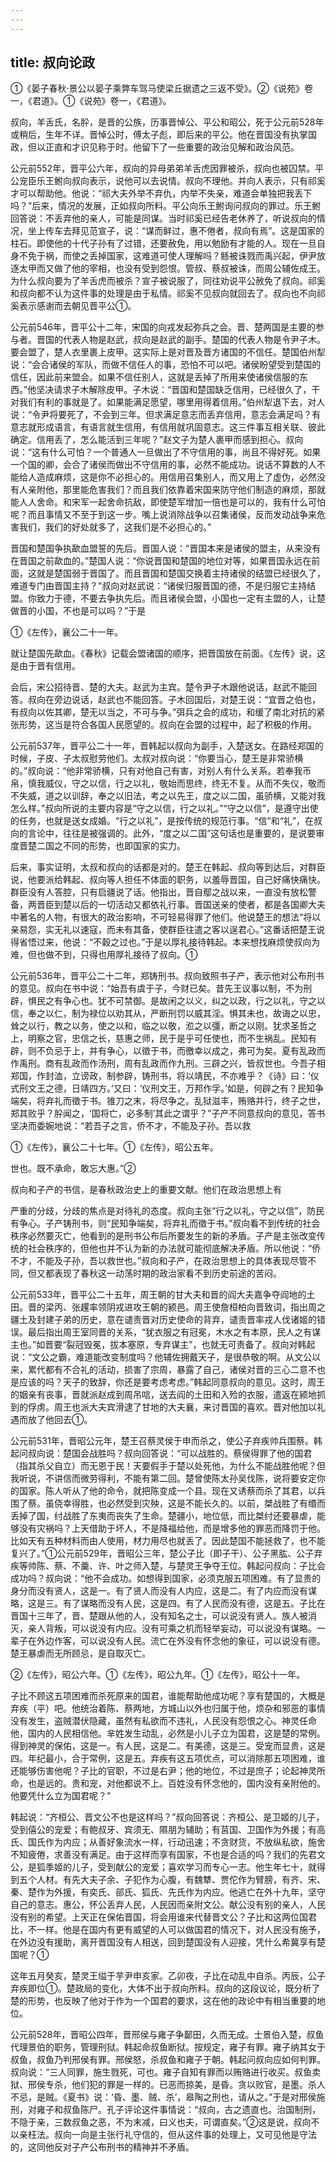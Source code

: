 ```yaml
---
---
---
```

title: 叔向论政
---



①《晏子春秋·景公以晏子乘弊车驾马使梁丘据遗之三返不受》。②《说苑》卷一，《君道》。①《说苑》卷一，《君道》。

叔向，羊舌氏，名肸，是晋的公族，历事晋悼公、平公和昭公，死于公元前528年或稍后，生年不详。晋悼公时，傅太子彪，即后来的平公。他在晋国没有执掌国政，但以正直和才识见称于时。他留下了一些重要的政治见解和政治风范。

公元前552年，晋平公六年，叔向的异母弟弟羊舌虎因罪被杀，叔向也被囚禁。平公宠臣乐王鲋向叔向表示，说他可以去说情。叔向不理他。并向人表示，只有祁奚才可以帮助他。他说：“祁大夫外举不弃仇，内举不失亲，难道会单独把我丢下吗？”后来，情况的发展，正如叔向所料。平公向乐王鲋询问叔向的罪过。乐王鲋回答说：不丢弃他的亲人，可能是同谋。当时祁奚已经告老休养了，听说叔向的情况，坐上传车去拜见范宣子，说：“谋而鲜过，惠不倦者，叔向有焉”。这是国家的柱石。即使他的十代子孙有了过错，还要赦免，用以勉励有才能的人。现在一旦自身不免于祸，而使之丢掉国家，这难道可使人理解吗？鲧被诛戮而禹兴起，伊尹放逐太甲而又做了他的宰相，也没有受到怨恨。管叔、蔡叔被诛，而周公辅佐成王。为什么叔向要为了羊舌虎而被杀？宣子被说服了，同往劝说平公赦免了叔向。祁奚和叔向都不认为这件事的处理是由于私情。祁奚不见叔向就回去了。叔向也不向祁奚表示感谢而去朝见晋平公①。

公元前546年，晋平公十二年，宋国的向戎发起弥兵之会。晋、楚两国是主要的参与者。晋国的代表人物是赵武，叔向是赵武的副手。楚国的代表人物是令尹子木。要会盟了，楚人衣里裹上皮甲。这实际上是对晋及晋方诸国的不信任。楚国伯州犁说：“会合诸侯的军队，而做不信任人的事，恐怕不可以吧。诸侯盼望受到楚国的信任，因此前来盟会。如果不信任别人，这就是丢掉了所用来使诸侯信服的东西。”他坚决请求子木解除皮甲。子木说：“晋国和楚国缺乏信用，已经很久了，干对我们有利的事就是了。如果能满足愿望，哪里用得着信用。”伯州犁退下去，对人说：“令尹将要死了，不会到三年。但求满足意志而丢弃信用，意志会满足吗？有意志就形成语言，有语言就生信用，有信用就巩固意志。这三件事互相关联、彼此确定。信用丢了，怎么能活到三年呢？”赵文子为楚人裹甲而感到担心。叔向说：“这有什么可怕？一个普通人一旦做出了不守信用的事，尚且不得好死。如果一个国的卿，会合了诸侯而做出不守信用的事，必然不能成功。说话不算数的人不能给人造成麻烦，这是你不必担心的。用信用召集别人，而又用上了虚伪，必然没有人亲附他，那里能危害我们？而且我们依靠着宋国来防守他们制造的麻烦，那就能人人舍命。和宋军一起舍命抗敌，即使楚军增加一倍也是可以的，我有什么可怕呢？而且事情又不至于到这一步。嘴上说消除战争以召集诸侯，反而发动战争来危害我们，我们的好处就多了，这我们是不必担心的。”

晋国和楚国争执歃血盟誓的先后。晋国人说：“晋国本来是诸侯的盟主，从来没有在晋国之前歃血的。”楚国人说：“你说晋国和楚国的地位对等，如果晋国永远在前面，这就是楚国弱于晋国了。而且晋国和楚国交换着主持诸侯的结盟已经很久了，难道专门由晋国主持？”叔向对赵武说：“诸侯归服晋国的德，不是归服它主持结盟。你致力于德，不要去争执先后。而且诸侯会盟，小国也一定有主盟的人，让楚做晋的小国，不也是可以吗？”于是

①《左传》，襄公二十一年。

就让楚国先歃血。《春秋》记载会盟诸国的顺序，把晋国放在前面。《左传》说，这是由于晋有信用。

会后，宋公招待晋、楚的大夫。赵武为主宾。楚令尹子木跟他说话，赵武不能回答。叔向在旁边说话，赵武也不能回答。子木回国后，对楚王说：“宜晋之伯也，有叔向以佐其卿，楚无以当之，不可与争。”弭兵之会的成功，和缓了南北对抗的紧张形势，这当是符合各国人民愿望的。叔向在会盟的过程中，起了积极的作用。

公元前537年，晋平公二十一年，晋韩起以叔向为副手，入楚送女。在路经郑国的时候，子皮、子太叔慰劳他们。太叔对叔向说：“你要当心，楚王是非常骄横的。”叔向说：“他非常骄横，只有对他自己有害，对别人有什么关系。若奉我币帛，慎我威仪，守之以信，行之以礼，敬始而思终，终无不复。从而不失仪，敬而不失威，道之以训辞，奉之以旧法，考之以先王，度之以二国，虽骄横，又能对我怎么样。”叔向所说的主要内容是“守之以信，行之以礼。”“守之以信”，是遵守出使的任务，也就是送女成婚。“行之以礼”，是按传统的规范行事。“信”和“礼”，在叔向的言论中，往往是被强调的。此外，“度之以二国”这句话也是重要的，是说要审度晋楚二国之不同的形势，也即国家的实力。

后来，事实证明，太叔和叔向的话都是对的。楚王在韩起、叔向等到达后，对群臣说，他要派给韩起、叔向等人担任不体面的职务，以羞辱晋国，自己好痛快痛快。群臣没有人答腔，只有启疆说了话。他指出，晋自鄢之战以来，一直没有放松警备，两晋臣到楚以后的一切活动又都依礼行事。晋国送亲的使者，都是各国卿大夫中著名的人物，有很大的政治影响，不可轻易得罪了他们。他说楚王的想法“将以亲易怨，实无礼以速寇，而未有其备，使群臣往遣之客以逞君心。”这番话把楚王说得省悟过来，他说：“不穀之过也。”于是以厚礼接待韩起。本来想找麻烦使叔向为难，但也做不到，只得也用厚礼接待了叔向。①

公元前536年，晋平公二十二年，郑铸刑书。叔向致照书子产，表示他对公布刑书的意见。叔向在书中说：“始吾有虞于子，今财已矣。昔先王议事以制，不为刑辟，惧民之有争心也。犹不可禁御。是故闲之以义，纠之以政，行之以礼，守之以信，奉之以仁，制为禄位以劝其从，严断刑罚以威其淫。惧其未也，故诲之以忠，耸之以行，教之以务，使之以和，临之以敬，涖之以彊，断之以刚。犹求圣哲之上，明察之官，忠信之长，慈惠之师，民于是乎可任使也，而不生祸乱。民知有辟，则不负忌于上，并有争心，以徵于书，而徼幸以成之，弗可为矣。夏有乱政而作禹刑。商有乱政而作汤刑，周有乱政而作九刑。三辟之兴，皆叔世也。今吾子相郑国，作封洫，立谤政，制参辟，铸刑书，将以靖民，不亦难乎？《诗》曰：‘仪式刑文王之德，日靖四方。’又曰：‘仪刑文王，万邦作孚。’如是，何辟之有？民知争端矣，将弃礼而徵于书。锥刀之末，将尽争之。乱狱滋丰，贿赂并行，终子之世，郑其败乎？肸闻之，‘国将亡，必多制’其此之谓乎？”子产不同意叔向的意见，答书坚决而委婉地说：“若吾子之言，侨不才，不能及子孙。吾以救

①《左传》，襄公二十七年。①《左传》，昭公五年。

世也。既不承命，敢忘大惠。”②

叔向和子产的书信，是春秋政治史上的重要文献。他们在政治思想上有

严重的分歧，分歧的焦点是对待礼的态度。叔向主张“行之以礼，守之以信”，防民有争心。子产铸刑书，则“民知争端矣，将弃礼而徵于书。”叔向看不到传统的社会秩序必然要灭亡，他看到的是刑书公布后所要发生的新的矛盾。子产是主张改变传统的社会秩序的，但他也并不认为新的办法就可能彻底解决矛盾。所以他说：“侨不才，不能及子孙，吾以救世也。”叔向和子产，在政治思想上的具体表现尽管不同，但又都表现了春秋这一动荡时期的政治家看不到历史前途的苦闷。

公元前533年，晋平公二十五年，周王朝的甘大夫和晋的阎大夫嘉争夺阎地的土田。晋的梁丙、张趯率领阴戎进攻王朝的颍邑。周王使詹桓柏向晋致词，指出周之疆土及封建子弟的历史，意在谴责晋对历史使命的背弃，谴责晋率戎人伐诸姬的错误。最后指出周王室同晋的关系，“犹衣服之有冠冕，木水之有本原，民人之有谋主也。”如晋要“裂冠毁冕，拔本塞原，专弃谋主”，也就无可责备了。叔向对韩起说：“文公之霸，难道能改变制度吗？他辅佐拥戴天子，是很恭敬的啊。从文公以来，累代都有不合礼的活动，损害了宗周，暴露了自己，诸侯对晋的三心二意不也是应该的吗？天子的致辞，你还是要考虑考虑。”韩起同意叔向的意见。这时，周王的姻亲有丧事，晋就派赵成到周吊唁，送去阎的土田和入殓的衣服，遣返在颍地抓到的俘虏。周王也派大夫宾滑逮了甘地的大夫襄，来讨晋国的喜欢。晋对他加以礼遇而放了他回去①。

公元前531年，晋昭公元年，楚王召蔡灵侯于申而杀之，使公子弃疾帅兵围蔡。韩起问叔向说：楚国会战胜吗？叔向回答说：“可以战胜的。蔡侯得罪了他的国君（指其杀父自立）而无恩于民！天要假手于楚以处死他，为什么不能战胜他呢？但我听说，不讲信而微劳得利，不能有第二回。楚曾使陈太孙吴伐陈，说将要安定你的国家。陈人听从了他的命令，就把陈变成一个县。现在又诱蔡而杀了其君，以兵围了蔡。虽侥幸得胜，也必然受到灾殃，这是不能长久的。以前，桀战胜了有缗而丢掉了国，纣战胜了东夷而丧失了生命。楚疆小，地位低，而比桀纣还要暴虐，能够没有灾祸吗？上天借助于坏人，不是降福给他，而是增多他的罪恶而降罚于他。比如天有五种材料而由人使用，材力用尽也就丢了。因此楚国不能拯救了，也不能复兴了。”①公元前529年，晋昭公三年，楚公子比（即子干）、公子黑肱、公子弃疾等帅陈、蔡、不羹、许、叶之师入楚，与楚灵王争夺王位。韩起问叔向：子比会成功吗？叔向说：“他不会成功。如想得到国家，必须克服五项困难。有了显贵的身分而没有贤人，这是一。有了贤人而没有人内应，这是二。有了内应而没有谋略，这是三。有了谋略而没有人民，这是四。有了人民而没有德，这是五。子比在晋国十三年了，晋、楚跟从他的人，没有知名之士，可以说没有贤人。族人被消灭，亲人背叛，可以说没有内应。没有可乘之机而轻举妄动，可以说没有谋略。一辈子在外边作客，可以说没有人民。流亡在外没有怀念他的象征，可以说没有德。楚王暴虐而无所顾忌，是自取灭亡。

②《左传》，昭公六年。①《左传》，昭公九年。①《左传》，昭公十一年。

子比不顾这五项困难而杀死原来的国君，谁能帮助他成功呢？享有楚国的，大概是弃疾（平）吧。他统治着陈、蔡两地，方城山以外也归属于他，烦杂和邪恶的事情没有发生，盗贼潜伏隐藏，虽然有私欲而不违礼，人民没有怨恨之心。神灵任命他，国内的人民相信他。芈姓发生动乱，必然是小儿子立为国君，这是楚的常例。得到神灵的保佑，这是一。有人民，这是二。有美德，这是三。受宠而显贵，这是四。年纪最小，合于常例，这是五。弃疾有这五项优点，可以消除那五项困难，谁还能够伤害他呢？子比的官职，不过是右尹；他的地位，不过是庶子；论起神灵所命，也是远的。贵和宠，对他都说不上。百姓没有怀念他的，国内没有亲附他的。他要凭什么立为国君呢？”

韩起说：“齐桓公、晋文公不也是这样吗？”叔向回答说：齐桓公、是卫姬的儿子，受到僖公的宠爱；有鲍叔牙、宾须无、隰朋为辅助；有莒国、卫国作为外援；有高氏、国氏作为内应；从善好象流水一样，行动迅速；不贪财货，不放纵私欲，施舍不知疲倦，求善没有满足。由于这样而享有国家，不也是合适的吗？我们的先君文公，是狐季姬的儿子，受到献公的宠爱；喜欢学习而专心一志。他生年七十，就得到五个人材。有先大夫子余、子犯作为心腹，有魏犨、贾佗作为臂膀，有齐、宋、秦、楚作为外援，有奕氏、郤氏、狐氏、先氏作为内应。他逃亡在外十九年，坚守自己的意志。惠公，怀公丢弃人民，人民因而亲附文公。献公没有别的亲人，人民没有别的希望。上天正在保佑晋国，将会用谁来代替晋文公？子比和这两位国君比，不一样。他是在国内有更有威望的人可以做国君的情况下，对人民没有施予，在外边没有援助，离开晋国没有人相送，回到楚国没有人迎接，凭什么希冀享有楚国呢？①

这年五月癸亥，楚灵王缢于芋尹申亥家。乙卯夜，子比在动乱中自杀。丙辰，公子弃疾即位①。楚政局的变化，大体不出于叔向所料。叔向的这段议论，既分析了楚的形势，也反映了他对于作为一个国君的要求，这在他的政论中有相当重要的地位。

公元前528年，晋昭公四年，晋邢侯与雍子争鄐田，久而无成。士景伯入楚，叔鱼代理景伯的职务，管理刑狱。韩起命叔鱼断狱。按规定，雍子有罪。雍子纳其女于叔鱼，叔鱼乃判邢侯有罪。邢侯怒，杀叔鱼和雍子于朝。韩起问叔向应如何判罪。叔向说：“三人同罪，施生戮死，可也。雍子自知有罪而以贿赂进行收买。叔鱼卖狱、邢侯专杀，他们犯的罪是一样的。已恶而掠美，是昏。贪以败官，是墨。杀人不忌，是贼。《夏书》说：‘昏、墨、贼、杀’，皋陶之刑也，请从之。”于是对邢侯施刑，对雍子和叔鱼陈尸。孔子评论这件事情说：“叔向，古之遗直也。治国制刑，不隐于亲，三数叔鱼之恶，不为末减，曰义也夫，可谓直矣。”②这是说，叔向不以亲枉法。叔向一向是主张行礼守信的，但从这件事的处理上，又可见他是守法的，这同他反对子产公布刑书的精神并不矛盾。